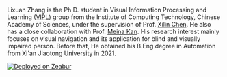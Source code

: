 Lixuan Zhang is the Ph.D. student in Visual Information Processing and Learning ([VIPL](http://vipl.ict.ac.cn/en/)) group from the Institute of Computing Technology, Chinese Academy of Sciences, under the supervision of Prof. [Xilin Chen](http://vipl.ict.ac.cn/people/_xlchen/). He also has a close collaboration with Prof. [Meina Kan](https://vipl.ict.ac.cn/homepage/mnkan/index.html). His research interest mainly focuses on visual navigation and its application for blind and visually impaired person. Before that, He obtained his B.Eng degree in Automation from Xi'an Jiaotong University in 2021.



[![Deployed on Zeabur](https://zeabur.com/deployed-on-zeabur-light.svg)](https://zeabur.com?referralCode=anxndsgn&utm_source=anxndsgn&utm_campaign=oss)

